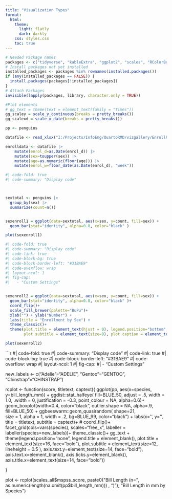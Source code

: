 ```yaml
---
title: "Visualization Types"
format:
  html:
    theme: 
      light: flatly
      dark: darkly
    css: styles.css
    toc: true
---
```



```r

# Needed Package names
packages <- c("tidyverse", "kableExtra", "ggplot2", "scales", "RColorBrewer", "zoo", "readxl" , "rmarkdown", "htmltools", "palmerpenguins")
# Install packages not yet installed
installed_packages <- packages %in% rownames(installed.packages())
if (any(installed_packages == FALSE)) {
  install.packages(packages[!installed_packages])
}
# Attach Packages
invisible(lapply(packages, library, character.only = TRUE))

#Plot elements
# gg_text = theme(text = element_text(family = "Times"))
gg_scaley = scale_y_continuous(breaks = pretty_breaks())
gg_scalexd = scale_x_date(breaks = pretty_breaks())

pp <- penguins
```

```r
datafile <- read_xlsx("I:/Projects/InfoEng/QuartoRMD/vizgallery/EnrollReport_Input_Example.xlsx",  guess_max = 1000)

enrolldata <- datafile |> 
    mutate(enrol_d=as.Date(enrol_d)) |> 
    mutate(sex=toupper(sex)) |>  
    mutate(age=as.numeric(floor(age))) |> 
    mutate(enrol_w=floor_date(as.Date(enrol_d), "week")) 

```

```r
#| code-fold: true
#| code-summary: "Display code"



sextotal <- penguins |> 
  group_by(sex) |> 
  summarize(count=n())


sexenroll1 = ggplot(data=sextotal, aes(x=sex, y=count, fill=sex)) + 
  geom_bar(stat="identity", alpha=0.8, color="black" )

plot(sexenroll1)
```

```r
#| code-fold: true
#| code-summary: "Display code"
#| code-link: true
#| code-block-bg: true
#| code-block-border-left: "#31BAE9"
#| code-overflow: wrap
#| layout-ncol: 1
#| fig-cap: 
#|   - "Custom Settings"


sexenroll2 = ggplot(data=sextotal, aes(x=sex, y=count, fill=sex)) + 
  geom_bar(stat="identity", alpha=0.8, color="black" )+
  coord_flip()+
  scale_fill_brewer(palette="BuPu")+
  xlab("") + ylab("Number") + 
  labs(title = "Enrollment by Sex") +
  theme_classic()+
  theme(plot.title = element_text(hjust = 0), legend.position="bottom", legend.title = element_blank(), 
        plot.subtitle = element_text(size=9), plot.caption = element_text(hjust=0)) 

plot(sexenroll2)

```


```r
#| code-fold: true
#| code-summary: "Display code"
#| code-link: true
#| code-block-bg: true
#| code-block-border-left: "#31BAE9"
#| code-overflow: wrap
#| layout-ncol: 1
#| fig-cap: 
#|   - "Custom Settings"


new_labels <- c("Adelie"="ADELIE",
                      "Gentoo"="GENTOO",
                      "Chinstrap"="CHINSTRAP")

rcplot <- function(score, titletext, captext){
  ggplot(pp, aes(x=species, y=bill_length_mm)) + 
    ggdist::stat_halfeye(
      fill=BLUE_50,
      adjust = .5, 
      width = 1.0, 
      .width = 0, 
      justification = -0.3, 
      point_colour = NA,
      alpha=0.6)+
  geom_boxplot(width=0.4, color="black", outlier.shape = NA, alpha=.9, fill=BLUE_50) +
  ggbeeswarm::geom_quasirandom(
    shape=21,                           
    size = 1,
    alpha = 1,
    width = .2,
    bg=BLUE_99,
    color="black") +
  labs(x='', y='', title = titletext, subtitle = captext)+
  # coord_flip()+
    facet_grid(cols=vars(species), scales="free_x", labeller = labeller(species=new_labels))+
  theme_classic()+
  gg_text +
  theme(legend.position="none", legend.title = element_blank(), 
        plot.title = element_text(size=16, face="bold"),
        plot.subtitle = element_text(size=12, lineheight = 0.5 ), axis.text.y=element_text(size=14, face="bold"), axis.text.x=element_blank(),
        axis.ticks.y=element_blank(), axis.title.x=element_text(size=14, face="bold"))

}

plot <- rcplot(scales_all$mspss_score,
              paste0("Bill Length (n=", as.numeric(length(na.omit(pp$bill_length_mm))) , ")"),
                "Bill Length in mm by Species")

